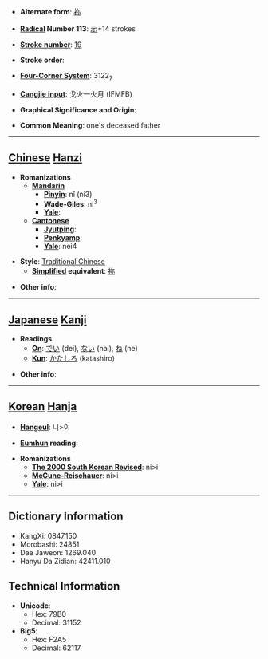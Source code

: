 * '''Alternate form''': [[祢]]

* '''[[Wiktionary:Chinese radical index| Radical]] Number 113''': [[Wiktionary:Chinese radical index 示|示]]+14 strokes

* '''[[Wiktionary:Chinese total strokes index|Stroke number]]''': [[Wiktionary:Chinese total strokes index 19|19]]

* '''Stroke order''': 

* '''[[Wiktionary:Chinese four corner index|Four-Corner System]]''': 3122<sub>7</sub>

* '''[[Wiktionary:Chinese Cangjie index|Cangjie input]]''': 戈火一火月 (IFMFB)

* '''Graphical Significance and Origin''': 

* '''Common Meaning''': one's deceased father

----

== [[Chinese]] [[Hanzi]] ==

* '''Romanizations'''
** '''[[Mandarin]]'''
*** '''[[Pinyin]]''': nǐ (ni3)
*** '''[[Wade-Giles]]''': ni<sup>3</sup>
*** '''[[Yale]]''': 
** '''[[Cantonese]]'''
*** '''[[Jyutping]]''':
*** '''[[Penkyamp]]''': 
*** '''[[Yale]]''': nei4

* '''Style''': [[Traditional Chinese]] 
** '''[[Simplified Chinese|Simplified]] equivalent''': [[祢]]

* '''Other info''': 

----

== [[Japanese]] [[Kanji]] ==

* '''Readings'''
** '''[[On]]''': [[でい]] (dei), [[ない]] (nai), [[ね]] (ne)
** '''[[Kun]]''': [[かたしろ]] (katashiro)

* '''Other info''':  

----

== [[Korean]] [[Hanja]] ==

* '''[[Hangeul]]''': 니>이

* '''[[Eumhun]] reading''': 

* '''Romanizations'''
** '''[[The 2000 South Korean Revised Romanization|The 2000 South Korean Revised]]''': ni>i
** '''[[McCune-Reischauer]]''': ni>i
** '''[[Yale]]''': ni>i

----

== Dictionary Information ==

* KangXi: 0847.150
* Morobashi: 24851
* Dae Jaweon: 1269.040
* Hanyu Da Zidian: 42411.010

== Technical Information ==

* '''Unicode''':
** Hex: 79B0
** Decimal: 31152
* '''Big5''':
** Hex: F2A5
** Decimal: 62117